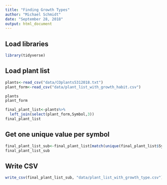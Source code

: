 ```yaml
---
title: "Finding Growth Types"
author: "Michael Schmidt"
date: "September 28, 2018"
output: html_document
---
```


## Load libraries
```r
library(tidyverse)
```


## Load plant list
```r
plants<-read_csv("data/COplants5312018.txt")
plant_form<-read_csv("data/plant_list_with_growth_habit.csv")
```

```r
plants
plant_form
```

```r
final_plant_list<-plants%>%
  left_join(select(plant_form,Symbol,3))
final_plant_list
```

## Get one unique value per symbol
```r
final_plant_list_sub<-final_plant_list[match(unique(final_plant_list$Symbol), final_plant_list$Symbol),]
final_plant_list_sub
```

## Write CSV
```r
write_csv(final_plant_list_sub, "data/plant_list_with_growth_type.csv")
```


